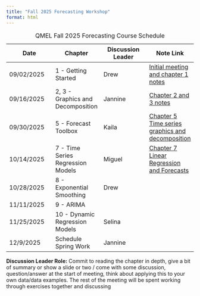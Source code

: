 ```yaml
---
title: "Fall 2025 Forecasting Workshop"
format: html
---
```


| Date | Chapter | Discussion Leader | Note Link |
|------------------|------------------|------------------|------------------|
| 09/02/2025 | 1 - Getting Started | Drew | [Initial meeting and chapter 1 notes](meeting_notes/chapter1_Drew.qmd) |
| 09/16/2025 | 2, 3 - Graphics and Decomposition | Jannine | [Chapter 2 and 3 notes](QMEL Forecasting/Wk 2 - Chapter 2 and 3.qmd) |
| 09/30/2025 | 5 - Forecast Toolbox | Kaila | [Chapter 5 Time series graphics and decomposition](QMEL Forecasting/Time series graphics and decomposition.qmd) |
| 10/14/2025 | 7 - Time Series Regression Models | Miguel | [Chapter 7 Linear Regression and Forecasts](QMEL Forecasting/LinearRegressionForecasts_fable.R) |
| 10/28/2025 | 8 - Exponential Smoothing | Drew |  |
| 11/11/2025 | 9 - ARIMA |  |  |
| 11/25/2025 | 10 - Dynamic Regression Models | Selina |  |
| 12/9/2025 | Schedule Spring Work | Jannine |  |

: QMEL Fall 2025 Forecasting Course Schedule

**Discussion Leader Role:** Commit to reading the chapter in depth, give a bit of summary or show a slide or two / come with some discussion, question/answer at the start of meeting, think about applying this to your own data/data examples. The rest of the meeting will be spent working through exercises together and discussing
